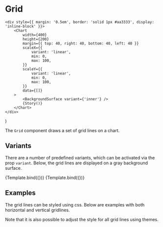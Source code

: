 
# Grid

    <div style={{ margin: '0.5em', border: 'solid 1px #aa3333', display: 'inline-block' }}>
        <Chart
            width={400}
            height={200}
            margin={{ top: 40, right: 40, bottom: 40, left: 40 }}
            scaleX={{
                variant: 'linear',
                min: 0,
                max: 100,
            }}
            scaleY={{
                variant: 'linear',
                min: 0,
                max: 100,
            }}
            data={[]}
        >
            <BackgroundSurface variant={'inner'} />
            {Story()}
        </Chart>
    </div>
)

<Meta title="Core/Components/Grid" />

The `Grid` component draws a set of grid lines on a chart.

<ArgsTable of={Grid} />

## Variants

There are a number of predefined variants, which can be activated via the prop `variant`. Below, the grid lines are displayed on a gray background surface.

<Canvas>
    <Story
        name="grid x"
        args={{
            variant: 'x',
            values: 5,
        }}
        component={Grid}
        decorators={[DivChartDecorator]}
    >
        {Template.bind({})}
    </Story>
    <Story
        name="grid y"
        args={{
            variant: 'y',
            values: 5,
        }}
        component={Grid}
        decorators={[DivChartDecorator]}
    >
        {Template.bind({})}
    </Story>
</Canvas>

## Examples

The grid lines can be styled using css. Below are examples with both horizontal and vertical gridlines.

<Canvas>
    <Story name="custom 1" args={{}} component={Grid} decorators={[DivChartDecorator]}>
        <Grid variant="y" values={5} style={{ strokeDasharray: '4 4', stroke: '#555555' }} />
        <Grid variant="x" values={5} style={{ strokeDasharray: '4 4', stroke: '#555555' }} />
    </Story>
    <Story name="custom 2" args={{}} component={Grid} decorators={[DivChartDecorator]}>
        <Grid variant="y" values={5} style={{ strokeWidth: 2, stroke: '#ffffff' }} />
        <Grid variant="x" values={8} style={{ strokeWidth: 2, stroke: '#ffffff' }} />
    </Story>
</Canvas>

Note that it is also possible to adjust the style for all grid lines using themes.
